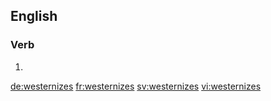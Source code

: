 ==English==

===Verb===
{{head|en|verb form}}

# {{en-third-person singular of|westernize}}

[[de:westernizes]]
[[fr:westernizes]]
[[sv:westernizes]]
[[vi:westernizes]]